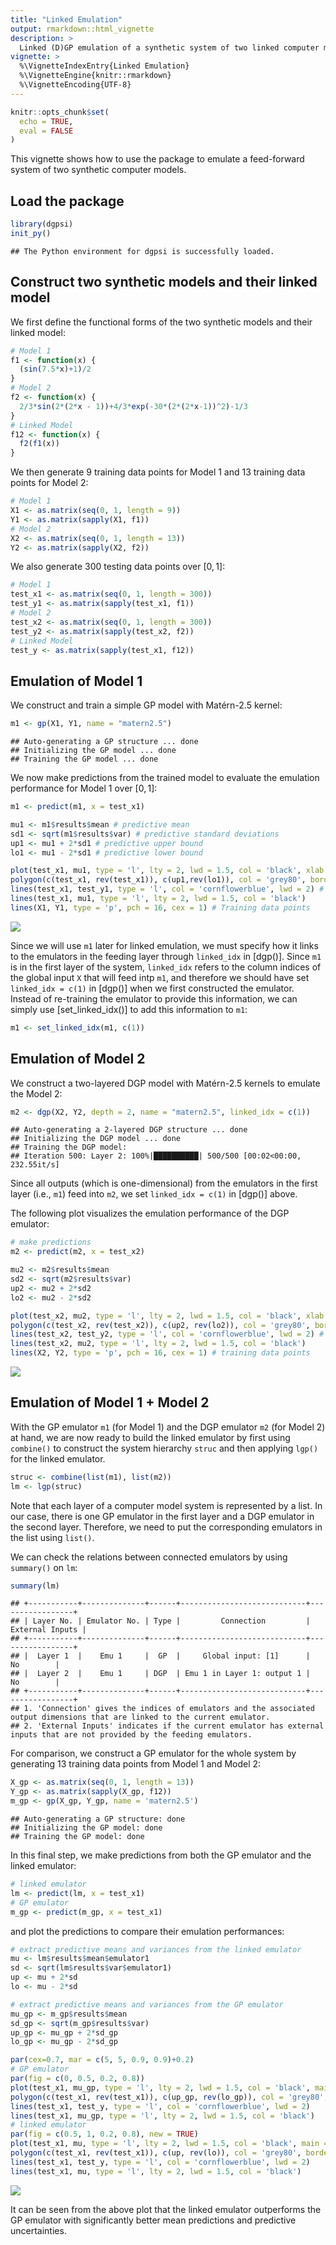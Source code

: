 ```yaml
---
title: "Linked Emulation"
output: rmarkdown::html_vignette
description: >
  Linked (D)GP emulation of a synthetic system of two linked computer models.
vignette: >
  %\VignetteIndexEntry{Linked Emulation}
  %\VignetteEngine{knitr::rmarkdown}
  %\VignetteEncoding{UTF-8}
---
```


```r
knitr::opts_chunk$set(
  echo = TRUE,
  eval = FALSE
)
```

This vignette shows how to use the package to emulate a feed-forward system of two synthetic computer models.

## Load the package

```r
library(dgpsi)
init_py()
```

```
## The Python environment for dgpsi is successfully loaded.
```

## Construct two synthetic models and their linked model

We first define the functional forms of the two synthetic models and their linked model:

```r
# Model 1
f1 <- function(x) {
  (sin(7.5*x)+1)/2
}
# Model 2
f2 <- function(x) {
  2/3*sin(2*(2*x - 1))+4/3*exp(-30*(2*(2*x-1))^2)-1/3  
}
# Linked Model 
f12 <- function(x) {
  f2(f1(x))
}
```

We then generate 9 training data points for Model 1 and 13 training data points for Model 2:

```r
# Model 1
X1 <- as.matrix(seq(0, 1, length = 9))
Y1 <- as.matrix(sapply(X1, f1))
# Model 2
X2 <- as.matrix(seq(0, 1, length = 13))
Y2 <- as.matrix(sapply(X2, f2))
```

We also generate 300 testing data points over $[0,1]$:

```r
# Model 1
test_x1 <- as.matrix(seq(0, 1, length = 300))
test_y1 <- as.matrix(sapply(test_x1, f1))
# Model 2
test_x2 <- as.matrix(seq(0, 1, length = 300))
test_y2 <- as.matrix(sapply(test_x2, f2))
# Linked Model
test_y <- as.matrix(sapply(test_x1, f12))
```

## Emulation of Model 1

We construct and train a simple GP model with Matérn-2.5 kernel:

```r
m1 <- gp(X1, Y1, name = "matern2.5")
```

```
## Auto-generating a GP structure ... done
## Initializing the GP model ... done
## Training the GP model ... done
```

We now make predictions from the trained model to evaluate the emulation performance for Model 1 over $[0,1]$:

```r
m1 <- predict(m1, x = test_x1)

mu1 <- m1$results$mean # predictive mean
sd1 <- sqrt(m1$results$var) # predictive standard deviations
up1 <- mu1 + 2*sd1 # predictive upper bound
lo1 <- mu1 - 2*sd1 # predictive lower bound

plot(test_x1, mu1, type = 'l', lty = 2, lwd = 1.5, col = 'black', xlab = 'x1', cex.axis = 1, cex.lab = 1, ylab = 'y1 (x2)', ylim = c(-0.2,1.2))  # predictive means 
polygon(c(test_x1, rev(test_x1)), c(up1,rev(lo1)), col = 'grey80', border = F) # predictive bounds
lines(test_x1, test_y1, type = 'l', col = 'cornflowerblue', lwd = 2) # Underlying truth
lines(test_x1, mu1, type = 'l', lty = 2, lwd = 1.5, col = 'black')
lines(X1, Y1, type = 'p', pch = 16, cex = 1) # Training data points
```

![](images/model_1.png)

Since we will use `m1` later for linked emulation, we must specify how it links to the emulators in the feeding layer through `linked_idx` in [dgp()]. Since `m1` is in the first layer of the system, `linked_idx` refers to the column indices of the global input `X` that will feed intp `m1`, and therefore we should have set `linked_idx = c(1)` in [dgp()] when we first constructed the emulator. Instead of re-training the emulator to provide this information, we can simply use [set_linked_idx()] to add this information to `m1`:

```r
m1 <- set_linked_idx(m1, c(1))
```

## Emulation of Model 2

We construct a two-layered DGP model with Matérn-2.5 kernels to emulate the Model 2:

```r
m2 <- dgp(X2, Y2, depth = 2, name = "matern2.5", linked_idx = c(1))
```

```
## Auto-generating a 2-layered DGP structure ... done
## Initializing the DGP model ... done
## Training the DGP model:
## Iteration 500: Layer 2: 100%|██████████| 500/500 [00:02<00:00, 232.55it/s]
```

Since all outputs (which is one-dimensional) from the emulators in the first layer (i.e., `m1`) feed into `m2`, we set `linked_idx = c(1)` in [dgp()] above. 

The following plot visualizes the emulation performance of the DGP emulator:

```r
# make predictions
m2 <- predict(m2, x = test_x2)

mu2 <- m2$results$mean
sd2 <- sqrt(m2$results$var)
up2 <- mu2 + 2*sd2
lo2 <- mu2 - 2*sd2

plot(test_x2, mu2, type = 'l', lty = 2, lwd = 1.5, col = 'black', xlab = 'x2 (y1)', cex.axis = 1, cex.lab = 1, ylab = 'y2', ylim = c(-1.2,1.7))  # predictive means 
polygon(c(test_x2, rev(test_x2)), c(up2, rev(lo2)), col = 'grey80', border = F) # predictive bounds
lines(test_x2, test_y2, type = 'l', col = 'cornflowerblue', lwd = 2) # underlying truth
lines(test_x2, mu2, type = 'l', lty = 2, lwd = 1.5, col = 'black')
lines(X2, Y2, type = 'p', pch = 16, cex = 1) # training data points
```

![](images/model_2.png)

## Emulation of Model 1 + Model 2

With the GP emulator `m1` (for Model 1) and the DGP emulator `m2` (for Model 2) at hand, we are now ready to build the linked emulator by first using `combine()` to construct the system hierarchy `struc` and then applying `lgp()` for the linked emulator.  

```r
struc <- combine(list(m1), list(m2))
lm <- lgp(struc)
```

Note that each layer of a computer model system is represented by a list. In our case, there is one GP emulator in the first layer and a DGP emulator in the second layer. Therefore, we need to put the corresponding emulators in the list using `list()`.

We can check the relations between connected emulators by using `summary()` on `lm`:

```r
summary(lm)
```

```
## +-----------+--------------+------+----------------------------+-----------------+
## | Layer No. | Emulator No. | Type |         Connection         | External Inputs |
## +-----------+--------------+------+----------------------------+-----------------+
## |  Layer 1  |    Emu 1     |  GP  |     Global input: [1]      |       No        |
## |  Layer 2  |    Emu 1     | DGP  | Emu 1 in Layer 1: output 1 |       No        |
## +-----------+--------------+------+----------------------------+-----------------+
## 1. 'Connection' gives the indices of emulators and the associated output dimensions that are linked to the current emulator.
## 2. 'External Inputs' indicates if the current emulator has external inputs that are not provided by the feeding emulators.
```

For comparison, we construct a GP emulator for the whole system by generating 13 training data points from Model 1 and Model 2:

```r
X_gp <- as.matrix(seq(0, 1, length = 13))
Y_gp <- as.matrix(sapply(X_gp, f12))
m_gp <- gp(X_gp, Y_gp, name = 'matern2.5')
```

```
## Auto-generating a GP structure: done
## Initializing the GP model: done
## Training the GP model: done
```

In this final step, we make predictions from both the GP emulator and the linked emulator:

```r
# linked emulator
lm <- predict(lm, x = test_x1)
# GP emulator
m_gp <- predict(m_gp, x = test_x1)
```

and plot the predictions to compare their emulation performances:

```r
# extract predictive means and variances from the linked emulator
mu <- lm$results$mean$emulator1
sd <- sqrt(lm$results$var$emulator1)
up <- mu + 2*sd
lo <- mu - 2*sd

# extract predictive means and variances from the GP emulator
mu_gp <- m_gp$results$mean
sd_gp <- sqrt(m_gp$results$var)
up_gp <- mu_gp + 2*sd_gp
lo_gp <- mu_gp - 2*sd_gp

par(cex=0.7, mar = c(5, 5, 0.9, 0.9)+0.2)
# GP emulator
par(fig = c(0, 0.5, 0.2, 0.8))
plot(test_x1, mu_gp, type = 'l', lty = 2, lwd = 1.5, col = 'black', main = "GP Emulator", xlab = 'x1', ylab = 'y2', ylim=c(-1.7,1.7))
polygon(c(test_x1, rev(test_x1)), c(up_gp, rev(lo_gp)), col = 'grey80', border = F)
lines(test_x1, test_y, type = 'l', col = 'cornflowerblue', lwd = 2) 
lines(test_x1, mu_gp, type = 'l', lty = 2, lwd = 1.5, col = 'black')
# linked emulator
par(fig = c(0.5, 1, 0.2, 0.8), new = TRUE)
plot(test_x1, mu, type = 'l', lty = 2, lwd = 1.5, col = 'black', main = "Linked Emulator", xlab = 'x1', ylab = 'y2', ylim=c(-1.7,1.7))
polygon(c(test_x1, rev(test_x1)), c(up, rev(lo)), col = 'grey80', border = F)
lines(test_x1, test_y, type = 'l', col = 'cornflowerblue', lwd = 2) 
lines(test_x1, mu, type = 'l', lty = 2, lwd = 1.5, col = 'black')
```

![](images/linked_plot.png)

It can be seen from the above plot that the linked emulator outperforms the GP emulator with significantly better mean predictions and predictive uncertainties.
